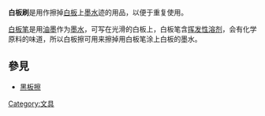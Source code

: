 '''白板刷'''是用作擦掉[[白板|白板]]上[[墨水|墨水]]迹的用品，以便于重复使用。

[[白板笔|白板笔]]是用[[油墨|油墨]]作为[[墨水|墨水]]，可写在光滑的白板上，白板笔含[[挥发性溶剂|挥发性溶剂]]，会有化学原料的味道，所以白板擦可用来擦掉用白板笔涂上白板的墨水。
==參見==
*[[黑板擦|黑板擦]]

[[Category:文具|Category:文具]]